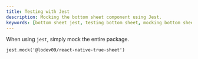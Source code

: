 ```yaml
---
title: Testing with Jest
description: Mocking the bottom sheet component using Jest.
keywords: [bottom sheet jest, testing bottom sheet, mocking bottom sheet]
---
```


When using `jest`, simply mock the entire package.

```tsx
jest.mock('@lodev09/react-native-true-sheet')
```
